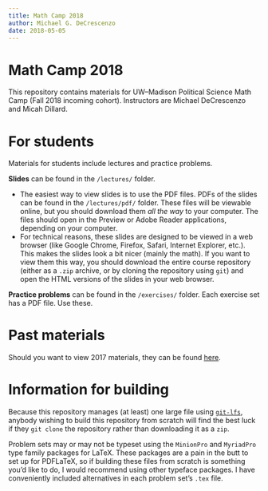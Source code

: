 ```yaml
---
title: Math Camp 2018
author: Michael G. DeCrescenzo
date: 2018-05-05
---
```


# Math Camp 2018

This repository contains materials for UW–Madison Political Science Math Camp (Fall 2018 incoming cohort). Instructors are Michael DeCrescenzo and Micah Dillard. 



# For students

Materials for students include lectures and practice problems. 

**Slides** can be found in the `/lectures/` folder. 

- The easiest way to view slides is to use the PDF files. PDFs of the slides can be found in the `/lectures/pdf/`  folder. These files will be viewable online, but you should download them *all the way* to your computer. The files should open in the Preview or Adobe Reader applications, depending on your computer. 
- For technical reasons, these slides are designed to be viewed in a web browser (like Google Chrome, Firefox, Safari, Internet Explorer, etc.). This makes the slides look a bit nicer (mainly the math). If you want to view them this way, you should download the entire course repository (either as a `.zip` archive, or by cloning the repository using `git`) and open the HTML versions of the slides in your web browser. 

**Practice problems** can be found in the `/exercises/` folder. Each exercise set has a PDF file. Use these. 


# Past materials

Should you want to view 2017 materials, they can be found [here](https://github.com/mikedecr/math-camp-2017). 


# Information for building

Because this repository manages (at least) one large file using [`git-lfs`](https://git-lfs.github.com/), anybody wishing to build this repository from scratch will find the best luck if they `git clone` the repository rather than downloading it as a `zip`. 

Problem sets may or may not be typeset using the `MinionPro` and `MyriadPro` type family packages for LaTeX. These packages are a pain in the butt to set up for PDFLaTeX, so if building these files from scratch is something you'd like to do, I would recommend using other typeface packages. I have conveniently included alternatives in each problem set's `.tex` file.





<!-- 

## Technical details on repo setup

- 2017 lessons are in a separate repository/directory on home machine. **Note to self:** Learn how to submodule.
- 2017 notes contain past materials, other notes to self.
 -->